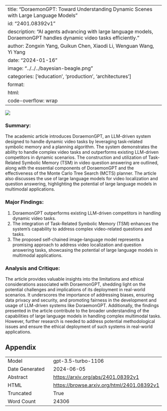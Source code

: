 
---
title: "DoraemonGPT: Toward Understanding Dynamic Scenes with Large Language Models"
id: "2401.08392v1"
description: "AI agents advancing with large language models, DoraemonGPT handles dynamic video tasks efficiently."
author: Zongxin Yang, Guikun Chen, Xiaodi Li, Wenguan Wang, Yi Yang
date: "2024-01-16"
image: "../../../bayesian-beagle.png"
categories: ['education', 'production', 'architectures']
format:
  html:
    code-overflow: wrap
---

![](../../../bayesian-beagle.png)

### Summary:

The academic article introduces DoraemonGPT, an LLM-driven system designed to handle dynamic video tasks by leveraging task-related symbolic memory and a planning algorithm. The system demonstrates the ability to handle complex video tasks and outperforms existing LLM-driven competitors in dynamic scenarios. The construction and utilization of Task-Related Symbolic Memory (TSM) in video question answering are outlined, along with the essential components of DoraemonGPT and the effectiveness of the Monte Carlo Tree Search (MCTS) planner. The article also discusses the use of large language models for video localization and question answering, highlighting the potential of large language models in multimodal applications.

### Major Findings:
1. DoraemonGPT outperforms existing LLM-driven competitors in handling dynamic video tasks.
2. The integration of Task-Related Symbolic Memory (TSM) enhances the system's capability to address complex video-related questions and tasks.
3. The proposed self-chained image-language model represents a promising approach to address video localization and question answering tasks, showcasing the potential of large language models in multimodal applications.

### Analysis and Critique:
The article provides valuable insights into the limitations and ethical considerations associated with DoraemonGPT, shedding light on the potential challenges and implications of its deployment in real-world scenarios. It underscores the importance of addressing biases, ensuring data privacy and security, and promoting fairness in the development and usage of LLM-driven systems like DoraemonGPT. Additionally, the findings presented in the article contribute to the broader understanding of the capabilities of large language models in handling complex multimodal tasks. However, further research is needed to address potential methodological issues and ensure the ethical deployment of such systems in real-world applications.

## Appendix

|          |          |
|----------|----------|
| Model     | gpt-3.5-turbo-1106       |
| Date Generated     | 2024-06-05       |
| Abstract | [https://arxiv.org/abs/2401.08392v1](https://arxiv.org/abs/2401.08392v1)        |
| HTML     | [https://browse.arxiv.org/html/2401.08392v1](https://browse.arxiv.org/html/2401.08392v1)       |
| Truncated       | True       |
| Word Count       | 24306       |